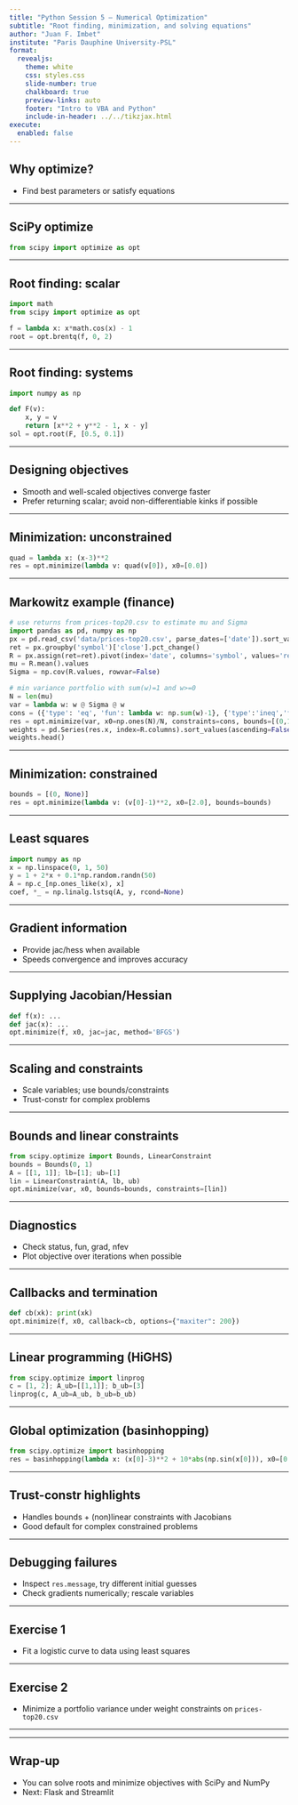 ---
title: "Python Session 5 — Numerical Optimization"
subtitle: "Root finding, minimization, and solving equations"
author: "Juan F. Imbet"
institute: "Paris Dauphine University-PSL"
format:
  revealjs:
    theme: white
    css: styles.css
    slide-number: true
    chalkboard: true
    preview-links: auto
    footer: "Intro to VBA and Python"
    include-in-header: ../../tikzjax.html
execute:
  enabled: false
---

## Why optimize?

- Find best parameters or satisfy equations


---

## SciPy optimize

```python
from scipy import optimize as opt
```

---

## Root finding: scalar

```python
import math
from scipy import optimize as opt

f = lambda x: x*math.cos(x) - 1
root = opt.brentq(f, 0, 2)
```

---

## Root finding: systems

```python
import numpy as np

def F(v):
    x, y = v
    return [x**2 + y**2 - 1, x - y]
sol = opt.root(F, [0.5, 0.1])
```

---

## Designing objectives

- Smooth and well-scaled objectives converge faster
- Prefer returning scalar; avoid non-differentiable kinks if possible

---

## Minimization: unconstrained

```python
quad = lambda x: (x-3)**2
res = opt.minimize(lambda v: quad(v[0]), x0=[0.0])
```

---

## Markowitz example (finance)

```python
# use returns from prices-top20.csv to estimate mu and Sigma
import pandas as pd, numpy as np
px = pd.read_csv('data/prices-top20.csv', parse_dates=['date']).sort_values(['symbol','date'])
ret = px.groupby('symbol')['close'].pct_change()
R = px.assign(ret=ret).pivot(index='date', columns='symbol', values='ret').dropna()
mu = R.mean().values
Sigma = np.cov(R.values, rowvar=False)

# min variance portfolio with sum(w)=1 and w>=0
N = len(mu)
var = lambda w: w @ Sigma @ w
cons = ({'type': 'eq', 'fun': lambda w: np.sum(w)-1}, {'type':'ineq','fun': lambda w: w})
res = opt.minimize(var, x0=np.ones(N)/N, constraints=cons, bounds=[(0,1)]*N)
weights = pd.Series(res.x, index=R.columns).sort_values(ascending=False)
weights.head()
```

---

## Minimization: constrained

```python
bounds = [(0, None)]
res = opt.minimize(lambda v: (v[0]-1)**2, x0=[2.0], bounds=bounds)
```

---

## Least squares

```python
import numpy as np
x = np.linspace(0, 1, 50)
y = 1 + 2*x + 0.1*np.random.randn(50)
A = np.c_[np.ones_like(x), x]
coef, *_ = np.linalg.lstsq(A, y, rcond=None)
```

---

## Gradient information

- Provide jac/hess when available
- Speeds convergence and improves accuracy

---

## Supplying Jacobian/Hessian

```python
def f(x): ...
def jac(x): ...
opt.minimize(f, x0, jac=jac, method='BFGS')
```

---

## Scaling and constraints

- Scale variables; use bounds/constraints
- Trust-constr for complex problems

---

## Bounds and linear constraints

```python
from scipy.optimize import Bounds, LinearConstraint
bounds = Bounds(0, 1)
A = [[1, 1]]; lb=[1]; ub=[1]
lin = LinearConstraint(A, lb, ub)
opt.minimize(var, x0, bounds=bounds, constraints=[lin])
```

---

## Diagnostics

- Check status, fun, grad, nfev
- Plot objective over iterations when possible

---

## Callbacks and termination

```python
def cb(xk): print(xk)
opt.minimize(f, x0, callback=cb, options={"maxiter": 200})
```

---

## Linear programming (HiGHS)

```python
from scipy.optimize import linprog
c = [1, 2]; A_ub=[[1,1]]; b_ub=[3]
linprog(c, A_ub=A_ub, b_ub=b_ub)
```

---

## Global optimization (basinhopping)

```python
from scipy.optimize import basinhopping
res = basinhopping(lambda x: (x[0]-3)**2 + 10*abs(np.sin(x[0])), x0=[0.0])
```

---

## Trust-constr highlights

- Handles bounds + (non)linear constraints with Jacobians
- Good default for complex constrained problems

---

## Debugging failures

- Inspect `res.message`, try different initial guesses
- Check gradients numerically; rescale variables

---

## Exercise 1

- Fit a logistic curve to data using least squares

---

## Exercise 2

- Minimize a portfolio variance under weight constraints on `prices-top20.csv`

---

<!-- removed by request: analogy content -->

---

## Wrap‑up

- You can solve roots and minimize objectives with SciPy and NumPy
- Next: Flask and Streamlit
